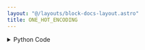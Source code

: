 ```yaml
---
layout: "@/layouts/block-docs-layout.astro"
title: ONE_HOT_ENCODING
---
```



<PythonDocsDisplay docstring={docstring} />

<details>
<summary>Python Code</summary>
```python
from flojoy import flojoy, DataFrame
from typing import Optional
import pandas as pd


@flojoy
def ONE_HOT_ENCODING(
    data: DataFrame,
    feature_col: Optional[DataFrame] = None,
) -> DataFrame:
    """The ONE_HOT_ENCODING node creates a one hot encoding from a dataframe containing categorical features.

    Inputs
    ------
    data : DataFrame
        The input dataframe containing the categorical features.

    Parameters
    ----------
    feature_col: DataFrame, optional
        A dataframe whose columns are used to create the one hot encoding.
        For example, if 'data' has columns ['a', 'b', 'c'] and 'feature_col' has columns ['a', 'b'],
        then the one hot encoding will be created only for columns ['a', 'b'] against 'data'.
        Defaults to None, meaning that all columns of categorizable objects are encoded.

    Returns
    -------
    DataFrame
        The one hot encoding of the input features.
    """

    df = data.m
    if feature_col:
        encoded = pd.get_dummies(df, columns=feature_col.m.columns.to_list())

    else:
        cat_df = df.select_dtypes(include=["object", "category"]).columns.to_list()
        encoded = pd.get_dummies(df, columns=cat_df)

    return DataFrame(df=encoded)

```
[Find this Flojoy Block on GitHub](https://github.com/flojoy-ai/blocks/blob/main/blocks/AI_ML/CLASSIFICATION/ONE_HOT_ENCODING/ONE_HOT_ENCODING.py)
</details>

## Example

<AppDisplay app={app} blockName="ONE_HOT_ENCODING" client:visible />
